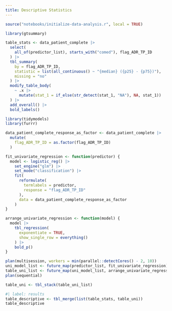 ```yaml
---
title: Descriptive Statistics
---
```


```r
source("notebooks/initialize-data-analysis.r", local = TRUE)
```

```r
library(gtsummary)

table_stats <- data_patient_complete |>
  select(
    all_of(predictor_list), starts_with("comed"), flag_ADR_TP_ID
  ) |>
  tbl_summary(
    by = flag_ADR_TP_ID,
    statistic = list(all_continuous() ~ "{median} ({p25} - {p75})"),
    missing = "no"
  ) |>
  modify_table_body(
    ~ .x |>
      mutate(stat_1 = if_else(str_detect(stat_1, "NA"), NA, stat_1))
  ) |>
  add_overall() |>
  bold_labels()
```

```r
library(tidymodels)
library(furrr)

data_patient_complete_response_as_factor <- data_patient_complete |>
  mutate(
    flag_ADR_TP_ID = as.factor(flag_ADR_TP_ID)
  )

fit_univariate_regression <- function(predictor) {
  model <- logistic_reg() |>
    set_engine("glm") |>
    set_mode("classification") |>
    fit(
      reformulate(
        termlabels = predictor,
        response = "flag_ADR_TP_ID"
      ),
      data = data_patient_complete_response_as_factor
    )
}

arrange_univariate_regression <- function(model) {
  model |>
    tbl_regression(
      exponentiate = TRUE,
      show_single_row = everything()
    ) |>
    bold_p()
}

plan(multisession, workers = min(parallel::detectCores() - 2, 10))
uni_model_list <- future_map(predictor_list, fit_univariate_regression)
table_uni_list <- future_map(uni_model_list, arrange_univariate_regression)
plan(sequential)

table_uni <- tbl_stack(table_uni_list)
```

```r
#| label: results
table_descriptive <- tbl_merge(list(table_stats, table_uni))
table_descriptive
```